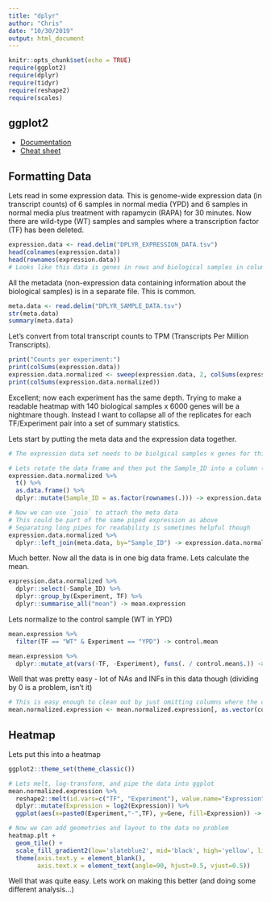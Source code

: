 ```yaml
---
title: "dplyr"
author: "Chris"
date: "10/30/2019"
output: html_document
---
```


```r
knitr::opts_chunk$set(echo = TRUE)
require(ggplot2)
require(dplyr)
require(tidyr)
require(reshape2)
require(scales)
```

## ggplot2

+ [Documentation](https://www.rdocumentation.org/packages/dplyr/versions/0.7.8)
+ [Cheat sheet](https://rstudio.com/wp-content/uploads/2015/02/data-wrangling-cheatsheet.pdf)

## Formatting Data

Lets read in some expression data. This is genome-wide expression data (in transcript counts) of 6 samples in normal media (YPD) and 6 samples in normal media plus treatment with rapamycin (RAPA) for 30 minutes. Now there are wild-type (WT) samples and samples where a transcription factor (TF) has been deleted.

```r
expression.data <- read.delim("DPLYR_EXPRESSION_DATA.tsv")
head(colnames(expression.data))
head(rownames(expression.data))
# Looks like this data is genes in rows and biological samples in columns

```

All the metadata (non-expression data containing information about the biological samples) is in a separate file. This is common.

```r
meta.data <- read.delim("DPLYR_SAMPLE_DATA.tsv")
str(meta.data)
summary(meta.data)
```

Let's convert from total transcript counts to TPM (Transcripts Per Million Transcripts).

```r
print("Counts per experiment:")
print(colSums(expression.data))
expression.data.normalized <- sweep(expression.data, 2, colSums(expression.data), FUN = "/") * 1e6
print(colSums(expression.data.normalized))
```

Excellent; now each experiment has the same depth. Trying to make a readable heatmap with 140 biological samples x 6000 genes will be a nightmare though. Instead I want to collapse all of the replicates for each TF/Experiment pair into a set of summary statistics.

Lets start by putting the meta data and the expression data together.

```r
# The expression data set needs to be biolgical samples x genes for this to work...

# Lets rotate the data frame and then put the Sample_ID into a column (instead of row names)
expression.data.normalized %>%
  t() %>%
  as.data.frame() %>%
  dplyr::mutate(Sample_ID = as.factor(rownames(.))) -> expression.data.normalized

# Now we can use `join` to attach the meta data
# This could be part of the same piped expression as above
# Separating long pipes for readability is sometimes helpful though
expression.data.normalized %>%
  dplyr::left_join(meta.data, by="Sample_ID") -> expression.data.normalized
```

Much better. Now all the data is in one big data frame. Lets calculate the mean.

```r
expression.data.normalized %>%
  dplyr::select(-Sample_ID) %>%
  dplyr::group_by(Experiment, TF) %>%
  dplyr::summarise_all("mean") -> mean.expression
```

Lets normalize to the control sample (WT in YPD)

```r
mean.expression %>%
  filter(TF == "WT" & Experiment == "YPD") -> control.mean

mean.expression %>%
  dplyr::mutate_at(vars(-TF, -Experiment), funs(. / control.mean$.)) -> mean.normalized.expression
```

Well that was pretty easy - lot of NAs and INFs in this data though (dividing by 0 is a problem, isn't it)

```r
# This is easy enough to clean out by just omitting columns where the control mean was 0
mean.normalized.expression <- mean.normalized.expression[, as.vector(control.mean !=0)]
```

## Heatmap

Lets put this into a heatmap

```r
ggplot2::theme_set(theme_classic())

# Lets melt, log-transform, and pipe the data into ggplot
mean.normalized.expression %>%
  reshape2::melt(id.vars=c("TF", "Experiment"), value.name="Expression", variable.name="Gene") %>%
  dplyr::mutate(Expression = log2(Expression)) %>%
  ggplot(aes(x=paste0(Experiment,"-",TF), y=Gene, fill=Expression)) -> heatmap.plt

# Now we can add geometries and layout to the data no problem
heatmap.plt +
  geom_tile() +
  scale_fill_gradient2(low='slateblue2', mid='black', high='yellow', limits=c(-3, 3), oob=squish, na.value="white") +
  theme(axis.text.y = element_blank(),
        axis.text.x = element_text(angle=90, hjust=0.5, vjust=0.5))
```

Well that was quite easy. Lets work on making this better (and doing some different analysis...)